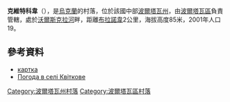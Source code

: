 {{coord|49|29|23|N|34|33|20|E|scale:100000_region:UA|display=title}}

'''克維特科韋'''（{{lang-uk|Квіткове}}），是[[烏克蘭|烏克蘭]]的村落，位於該國中部[[波爾塔瓦州|波爾塔瓦州]]，由[[波爾塔瓦區|波爾塔瓦區]]負責管轄，處於[[沃爾斯克拉河|沃爾斯克拉河]]畔，距離[[布拉諾韋|布拉諾韋]]2公里，海拔高度85米，2001年人口19。

==參考資料==
* [http://gska2.rada.gov.ua/pls/z7502/A005?rdat1=20.11.2007&rf7571=26467 картка]{{dead link|date=2017年11月 |bot=InternetArchiveBot |fix-attempted=yes }}
* [http://weather.in.ua/ua/poltavskaja/10371 Погода в селі Квіткове] {{Wayback|url=http://weather.in.ua/ua/poltavskaja/10371 |date=20111219204021 }}

{{DEFAULTSORT:Квіткове}}
[[Category:波爾塔瓦州村落|Category:波爾塔瓦州村落]]
[[Category:波爾塔瓦區村落|Category:波爾塔瓦區村落]]


{{Poltava-geo-stub}}